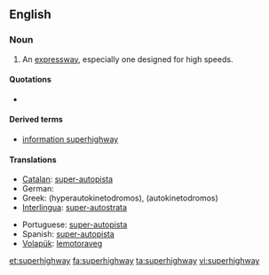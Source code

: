 ==English==

===Noun===
{{en-noun}}

# {{US}} An [[expressway]], especially one designed for high speeds.

====Quotations====
* {{seeCites}}

====Derived terms====
* [[information superhighway]]

====Translations====
{{trans-top|US An expressway especially one designed for high speeds}}
* [[Catalan]]: [[super-autopista]]
* German: {{t+|de|Autobahn}}
* Greek: (hyperautokinetodromos), (autokinetodromos)
* [[Interlingua]]: [[super-autostrata]]
{{trans-mid}}
* Portuguese: [[super-autopista]]
* Spanish: [[super-autopista]]
* [[Volapük]]: [[lemotoraveg]]
{{trans-bottom}}

[[et:superhighway]]
[[fa:superhighway]]
[[ta:superhighway]]
[[vi:superhighway]]